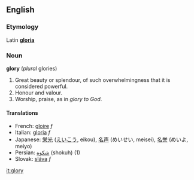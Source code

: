 ==English==
=== Etymology ===
Latin '''[[gloria]]'''

=== Noun ===
'''glory''' (''plural'' glories)
# Great beauty or splendour, of such overwhelmingness that it is considered powerful.
# Honour and valour.
# Worship, praise, as in ''glory to God''.

==== Translations ====
*French: [[gloire]] ''f''
*Italian: [[gloria]] ''f''
*Japanese: [[栄光]] ([[えいこう]], eikou), [[名声]] (めいせい, meisei), [[名誉]] (めいよ, meiyo)
*Persian: [[شکوه]] (shokuh) (1)
*Slovak: [[sláva]] ''f''

[[it:glory]]